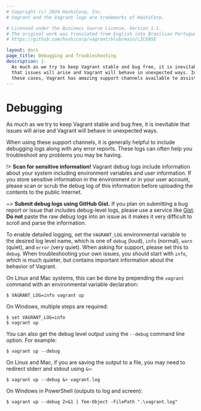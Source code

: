 ```yaml
---
# Copyright (c) 2024 HashiCorp, Inc.
# Vagrant and the Vagrant logo are trademarks of HashiCorp.

# Licensed under the Business Source License, Version 1.1.
# The original work was translated from English into Brazilian Portuguese.
# https://github.com/hashicorp/vagrant/blob/main/LICENSE

layout: docs
page_title: Debugging and Troubleshooting
description: |-
  As much as we try to keep Vagrant stable and bug free, it is inevitable
  that issues will arise and Vagrant will behave in unexpected ways. In
  these cases, Vagrant has amazing support channels available to assist you.
---
```


# Debugging

As much as we try to keep Vagrant stable and bug free, it is inevitable
that issues will arise and Vagrant will behave in unexpected ways.

When using these support channels, it is generally helpful to include
debugging logs along with any error reports. These logs can often help you
troubleshoot any problems you may be having.

!> **Scan for sensitive information!** Vagrant debug logs include information
about your system including environment variables and user information. If you
store sensitive information in the environment or in your user account, please
scan or scrub the debug log of this information before uploading the contents to
the public Internet.

~> **Submit debug logs using GitHub Gist.** If you plan on submitting a bug
report or issue that includes debug-level logs, please use a service like
[Gist](https://gist.github.com). **Do not** paste the raw debug logs into an
issue as it makes it very difficult to scroll and parse the information.

To enable detailed logging, set the `VAGRANT_LOG` environmental variable
to the desired log level name, which is one of `debug` (loud), `info` (normal),
`warn` (quiet), and `error` (very quiet). When asking for support, please
set this to `debug`. When troubleshooting your own issues, you should start
with `info`, which is much quieter, but contains important information
about the behavior of Vagrant.

On Linux and Mac systems, this can be done by prepending the `vagrant`
command with an environmental variable declaration:

```shell-session
$ VAGRANT_LOG=info vagrant up
```

On Windows, multiple steps are required:

```shell-session
$ set VAGRANT_LOG=info
$ vagrant up
```

You can also get the debug level output using the `--debug` command line
option. For example:

```shell-session
$ vagrant up --debug
```

On Linux and Mac, if you are saving the output to a file, you may need to redirect stderr and
stdout using `&>`:

```shell-session
$ vagrant up --debug &> vagrant.log
```

On Windows in PowerShell (outputs to log and screen):

```shell-session
$ vagrant up --debug 2>&1 | Tee-Object -FilePath ".\vagrant.log"
```
